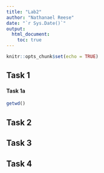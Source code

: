 ```yaml
---
title: "Lab2"
author: "Nathanael Reese"
date: "`r Sys.Date()`"
output: 
  html_document:
    toc: true
---
```

```r
knitr::opts_chunk$set(echo = TRUE)
```
## Task 1
#### Task 1a
```r
getwd()
```
## Task 2
## Task 3
## Task 4
